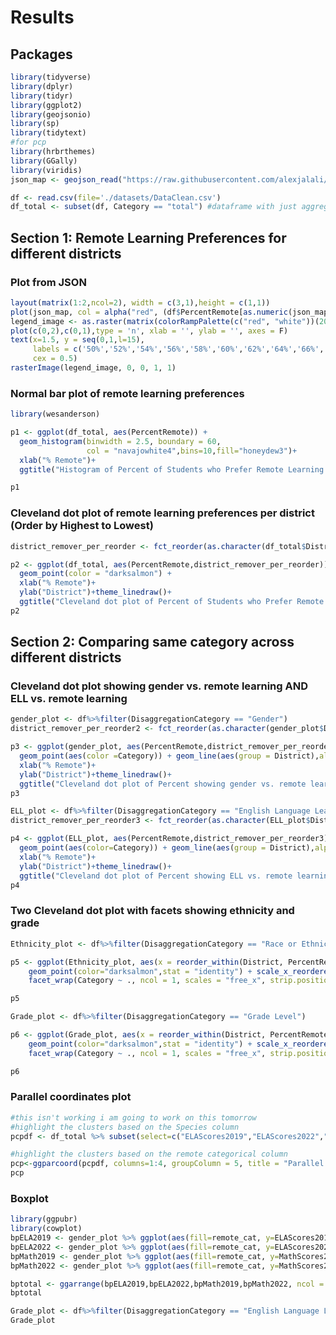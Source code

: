 # Results

## Packages

```r
library(tidyverse)
library(dplyr)
library(tidyr)
library(ggplot2)
library(geojsonio)
library(sp)
library(tidytext)
#for pcp
library(hrbrthemes)
library(GGally)
library(viridis)
json_map <- geojson_read("https://raw.githubusercontent.com/alexjalali/remotelearningedav/main/School%20Districts.geojson", what = "sp")

df <- read.csv(file='./datasets/DataClean.csv')
df_total <- subset(df, Category == "total") #dataframe with just aggregates
```


## Section 1: Remote Learning Preferences for different districts

### Plot from JSON

```r
layout(matrix(1:2,ncol=2), width = c(3,1),height = c(1,1))
plot(json_map, col = alpha("red", (df$PercentRemote[as.numeric(json_map$school_dist)*15]-53)/24), main = "Heat Map for Remote Learning")
legend_image <- as.raster(matrix(colorRampPalette(c("red", "white"))(20), ncol=1))
plot(c(0,2),c(0,1),type = 'n', xlab = '', ylab = '', axes = F)
text(x=1.5, y = seq(0,1,l=15), 
     labels = c('50%','52%','54%','56%','58%','60%','62%','64%','66%','68%','70%','72%','74%','76%', '78%'), 
     cex = 0.5)
rasterImage(legend_image, 0, 0, 1, 1) 
```

### Normal bar plot of remote learning preferences

```r
library(wesanderson)

p1 <- ggplot(df_total, aes(PercentRemote)) +
  geom_histogram(binwidth = 2.5, boundary = 60,
                 col = "navajowhite4",bins=10,fill="honeydew3")+
  xlab("% Remote")+
  ggtitle("Histogram of Percent of Students who Prefer Remote Learning per District")

p1
```


### Cleveland dot plot of remote learning preferences per district (Order by Highest to Lowest)
```r
district_remover_per_reorder <- fct_reorder(as.character(df_total$District), df_total$PercentRemote, min)

p2 <- ggplot(df_total, aes(PercentRemote,district_remover_per_reorder)) +
  geom_point(color = "darksalmon") +
  xlab("% Remote")+
  ylab("District")+theme_linedraw()+
  ggtitle("Cleveland dot plot of Percent of Students who Prefer Remote Learning per District")
p2
```

## Section 2: Comparing same category across different districts
### Cleveland dot plot showing gender vs. remote learning AND ELL vs. remote learning

```r
gender_plot <- df%>%filter(DisaggregationCategory == "Gender")
district_remover_per_reorder2 <- fct_reorder(as.character(gender_plot$District), gender_plot$PercentRemote)

p3 <- ggplot(gender_plot, aes(PercentRemote,district_remover_per_reorder2)) +
  geom_point(aes(color =Category)) + geom_line(aes(group = District),alpha=0.3) +
  xlab("% Remote")+
  ylab("District")+theme_linedraw()+
  ggtitle("Cleveland dot plot of Percent showing gender vs. remote learning per District")
p3
```

```r
ELL_plot <- df%>%filter(DisaggregationCategory == "English Language Learner Status")
district_remover_per_reorder3 <- fct_reorder(as.character(ELL_plot$District), ELL_plot$PercentRemote)

p4 <- ggplot(ELL_plot, aes(PercentRemote,district_remover_per_reorder3)) +
  geom_point(aes(color=Category)) + geom_line(aes(group = District),alpha=0.3) +
  xlab("% Remote")+
  ylab("District")+theme_linedraw()+
  ggtitle("Cleveland dot plot of Percent showing ELL vs. remote learning per District")
p4
```

### Two Cleveland dot plot with facets showing ethnicity and grade

```r

Ethnicity_plot <- df%>%filter(DisaggregationCategory == "Race or Ethnicity")

p5 <- ggplot(Ethnicity_plot, aes(x = reorder_within(District, PercentRemote, Category), y = PercentRemote)) +
    geom_point(color="darksalmon",stat = "identity") + scale_x_reordered() +
    facet_wrap(Category ~ ., ncol = 1, scales = "free_x", strip.position = "right", )+ylab("% Remote")+ xlab("District") + ggtitle("Cleveland dot plot of Percent with facets showing Race or Ethnicity")

p5
```
```r

Grade_plot <- df%>%filter(DisaggregationCategory == "Grade Level")

p6 <- ggplot(Grade_plot, aes(x = reorder_within(District, PercentRemote, Category), y = PercentRemote)) +
    geom_point(color="darksalmon",stat = "identity") + scale_x_reordered() +
    facet_wrap(Category ~ ., ncol = 1, scales = "free_x", strip.position = "right")+ylab("% Remote")+ xlab("District") + ggtitle("Cleveland dot plot of Percent with facets showing Grade Label")

p6
```

### Parallel coordinates plot

```r
#this isn't working i am going to work on this tomorrow
#highlight the clusters based on the Species column
pcpdf <- df_total %>% subset(select=c("ELAScores2019","ELAScores2022","MathScores2019","MathScores2022","remote_cat")) 

#highlight the clusters based on the remote categorical column
pcp<-ggparcoord(pcpdf, columns=1:4, groupColumn = 5, title = "Parallel Coordiantes Plot for average test scores per district, grouped by percent remote",scale = "globalminmax") 
pcp
```

### Boxplot

```r
library(ggpubr)
library(cowplot)
bpELA2019 <- gender_plot %>% ggplot(aes(fill=remote_cat, y=ELAScores2019, x=Category)) + geom_boxplot()
bpELA2022 <- gender_plot %>% ggplot(aes(fill=remote_cat, y=ELAScores2022, x=Category)) + geom_boxplot()
bpMath2019 <- gender_plot %>% ggplot(aes(fill=remote_cat, y=MathScores2019, x=Category)) + geom_boxplot()
bpMath2022 <- gender_plot %>% ggplot(aes(fill=remote_cat, y=MathScores2022, x=Category)) + geom_boxplot()

bptotal <- ggarrange(bpELA2019,bpELA2022,bpMath2019,bpMath2022, ncol = 2, nrow = 2)
bptotal

```

```r

Grade_plot <- df%>%filter(DisaggregationCategory == "English Language Learner Status" | DisaggregationCategory== "Gender" | DisaggregationCategory=="Race or Ethnicity")
Grade_plot

```